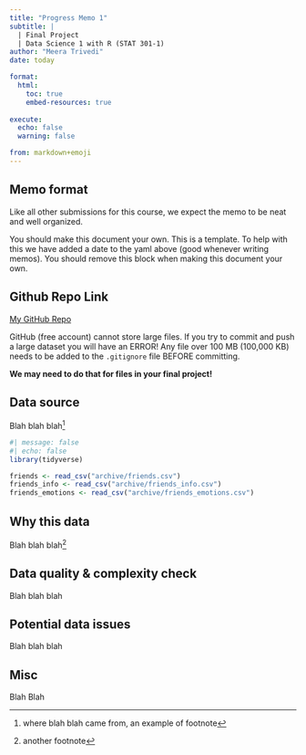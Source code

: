 ```yaml
---
title: "Progress Memo 1"
subtitle: |
  | Final Project 
  | Data Science 1 with R (STAT 301-1)
author: "Meera Trivedi"
date: today

format:
  html:
    toc: true
    embed-resources: true
    
execute:
  echo: false
  warning: false

from: markdown+emoji 
---
```


::: {.callout-important}
## Memo format

Like all other submissions for this course, we expect the memo to be neat and well organized.

You should make this document your own. This is a template. To help with this we have added a date to the yaml above (good whenever writing memos). You should remove this block when making this document your own.

:::

::: {.callout-tip icon=false}

## Github Repo Link

[My GitHub Repo](https://github.com/stat301-1-2023-fall/final-project-1-meeratrivedi.git)

:::

::: {.callout-warning}
GitHub (free account) cannot store large files. If you try to commit and push a large dataset you will have an ERROR! Any file over 100 MB (100,000 KB) needs to be added to the `.gitignore` file BEFORE committing.

**We may need to do that for files in your final project!**
:::

## Data source

Blah blah blah^[where blah blah came from, an example of footnote]

```r
#| message: false
#| echo: false
library(tidyverse)

friends <- read_csv("archive/friends.csv")
friends_info <- read_csv("archive/friends_info.csv")
friends_emotions <- read_csv("archive/friends_emotions.csv")
```


## Why this data

Blah blah blah^[another footnote]

## Data quality & complexity check

Blah blah blah

## Potential data issues

Blah blah blah

## Misc

Blah Blah
